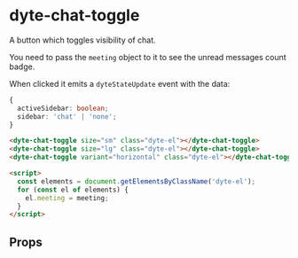 # dyte-chat-toggle

A button which toggles visibility of chat.

You need to pass the `meeting` object to it to see the unread messages count badge.

When clicked it emits a `dyteStateUpdate` event with the data:

```ts
{
  activeSidebar: boolean;
  sidebar: 'chat' | 'none';
}
```

```html
<dyte-chat-toggle size="sm" class="dyte-el"></dyte-chat-toggle>
<dyte-chat-toggle size="lg" class="dyte-el"></dyte-chat-toggle>
<dyte-chat-toggle variant="horizontal" class="dyte-el"></dyte-chat-toggle>

<script>
  const elements = document.getElementsByClassName('dyte-el');
  for (const el of elements) {
    el.meeting = meeting;
  }
</script>
```

## Props

<PropsTable of="dyte-chat-toggle" />
